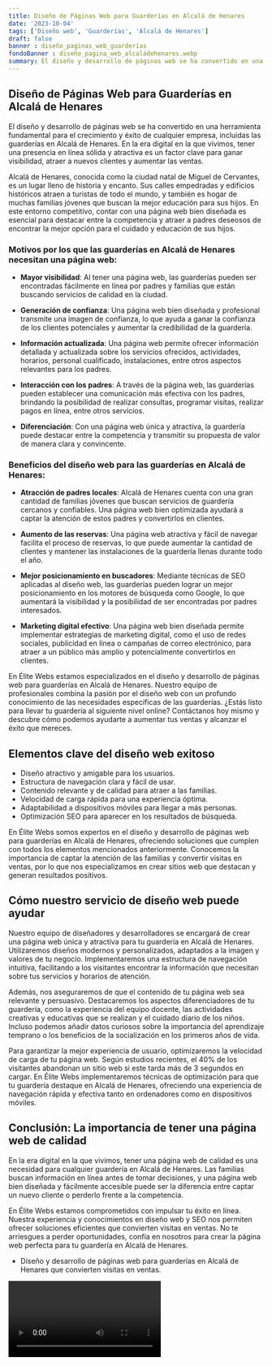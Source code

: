 ```yaml
---
title: Diseño de Páginas Web para Guarderías en Alcalá de Henares
date: '2023-10-04'
tags: ['Diseño web', 'Guarderías', 'Alcalá de Henares']
draft: false
banner : diseño_paginas_web_guarderías
fondoBanner : diseño_pagina_web_alcaládehenares.webp
summary: El diseño y desarrollo de páginas web se ha convertido en una herramienta fundamental para el crecimiento y éxito de cualquier empresa, incluidas las guarderías en Alcalá de Henares. En la era digital en la que vivimos, tener una presencia en línea sólida y atractiva es un factor clave para ganar visibilidad, atraer a nuevos clientes y aumentar las ventas.
---
```


## Diseño de Páginas Web para Guarderías en Alcalá de Henares

El diseño y desarrollo de páginas web se ha convertido en una herramienta fundamental para el crecimiento y éxito de cualquier empresa, incluidas las guarderías en Alcalá de Henares. En la era digital en la que vivimos, tener una presencia en línea sólida y atractiva es un factor clave para ganar visibilidad, atraer a nuevos clientes y aumentar las ventas.

Alcalá de Henares, conocida como la ciudad natal de Miguel de Cervantes, es un lugar lleno de historia y encanto. Sus calles empedradas y edificios históricos atraen a turistas de todo el mundo, y también es hogar de muchas familias jóvenes que buscan la mejor educación para sus hijos. En este entorno competitivo, contar con una página web bien diseñada es esencial para destacar entre la competencia y atraer a padres deseosos de encontrar la mejor opción para el cuidado y educación de sus hijos.

### Motivos por los que las guarderías en Alcalá de Henares necesitan una página web:

- **Mayor visibilidad**: Al tener una página web, las guarderías pueden ser encontradas fácilmente en línea por padres y familias que están buscando servicios de calidad en la ciudad.

- **Generación de confianza**: Una página web bien diseñada y profesional transmite una imagen de confianza, lo que ayuda a ganar la confianza de los clientes potenciales y aumentar la credibilidad de la guardería.

- **Información actualizada**: Una página web permite ofrecer información detallada y actualizada sobre los servicios ofrecidos, actividades, horarios, personal cualificado, instalaciones, entre otros aspectos relevantes para los padres.

- **Interacción con los padres**: A través de la página web, las guarderías pueden establecer una comunicación más efectiva con los padres, brindando la posibilidad de realizar consultas, programar visitas, realizar pagos en línea, entre otros servicios.

- **Diferenciación**: Con una página web única y atractiva, la guardería puede destacar entre la competencia y transmitir su propuesta de valor de manera clara y convincente.

### Beneficios del diseño web para las guarderías en Alcalá de Henares:

- **Atracción de padres locales**: Alcalá de Henares cuenta con una gran cantidad de familias jóvenes que buscan servicios de guardería cercanos y confiables. Una página web bien optimizada ayudará a captar la atención de estos padres y convertirlos en clientes.

- **Aumento de las reservas**: Una página web atractiva y fácil de navegar facilita el proceso de reservas, lo que puede aumentar la cantidad de clientes y mantener las instalaciones de la guardería llenas durante todo el año.

- **Mejor posicionamiento en buscadores**: Mediante técnicas de SEO aplicadas al diseño web, las guarderías pueden lograr un mejor posicionamiento en los motores de búsqueda como Google, lo que aumentará la visibilidad y la posibilidad de ser encontradas por padres interesados.

- **Marketing digital efectivo**: Una página web bien diseñada permite implementar estrategias de marketing digital, como el uso de redes sociales, publicidad en línea o campañas de correo electrónico, para atraer a un público más amplio y potencialmente convertirlos en clientes.

En Élite Webs estamos especializados en el diseño y desarrollo de páginas web para guarderías en Alcalá de Henares. Nuestro equipo de profesionales combina la pasión por el diseño web con un profundo conocimiento de las necesidades específicas de las guarderías. ¿Estás listo para llevar tu guardería al siguiente nivel online? Contáctanos hoy mismo y descubre cómo podemos ayudarte a aumentar tus ventas y alcanzar el éxito que mereces.

<GifSeo />

<Cta />

## Elementos clave del diseño web exitoso

- Diseño atractivo y amigable para los usuarios.
- Estructura de navegación clara y fácil de usar.
- Contenido relevante y de calidad para atraer a las familias.
- Velocidad de carga rápida para una experiencia óptima.
- Adaptabilidad a dispositivos móviles para llegar a más personas.
- Optimización SEO para aparecer en los resultados de búsqueda.

En Élite Webs somos expertos en el diseño y desarrollo de páginas web para guarderías en Alcalá de Henares, ofreciendo soluciones que cumplen con todos los elementos mencionados anteriormente. Conocemos la importancia de captar la atención de las familias y convertir visitas en ventas, por lo que nos especializamos en crear sitios web que destacan y generan resultados positivos.

## Cómo nuestro servicio de diseño web puede ayudar

Nuestro equipo de diseñadores y desarrolladores se encargará de crear una página web única y atractiva para tu guardería en Alcalá de Henares. Utilizaremos diseños modernos y personalizados, adaptados a la imagen y valores de tu negocio. Implementaremos una estructura de navegación intuitiva, facilitando a los visitantes encontrar la información que necesitan sobre tus servicios y horarios de atención.

Además, nos aseguraremos de que el contenido de tu página web sea relevante y persuasivo. Destacaremos los aspectos diferenciadores de tu guardería, como la experiencia del equipo docente, las actividades creativas y educativas que se realizan y el cuidado diario de los niños. Incluso podemos añadir datos curiosos sobre la importancia del aprendizaje temprano o los beneficios de la socialización en los primeros años de vida.

Para garantizar la mejor experiencia de usuario, optimizaremos la velocidad de carga de tu página web. Según estudios recientes, el 40% de los visitantes abandonan un sitio web si este tarda más de 3 segundos en cargar. En Élite Webs implementaremos técnicas de optimización para que tu guardería destaque en Alcalá de Henares, ofreciendo una experiencia de navegación rápida y efectiva tanto en ordenadores como en dispositivos móviles.

## Conclusión: La importancia de tener una página web de calidad

En la era digital en la que vivimos, tener una página web de calidad es una necesidad para cualquier guardería en Alcalá de Henares. Las familias buscan información en línea antes de tomar decisiones, y una página web bien diseñada y fácilmente accesible puede ser la diferencia entre captar un nuevo cliente o perderlo frente a la competencia.

En Élite Webs estamos comprometidos con impulsar tu éxito en línea. Nuestra experiencia y conocimientos en diseño web y SEO nos permiten ofrecer soluciones eficientes que convierten visitas en ventas. No te arriesgues a perder oportunidades, confía en nosotros para crear la página web perfecta para tu guardería en Alcalá de Henares.

 - Diseño y desarrollo de páginas web para guarderías en Alcalá de Henares que convierten visitas en ventas.

<Video />

<CtaBot job='Guarderías' city='Alcalá de Henares'/>

<Gmaps query='Alcalá de Henares+españa+maps' />